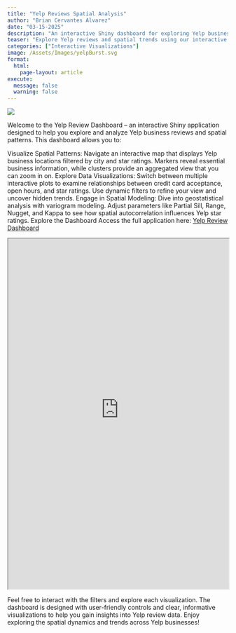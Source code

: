 ```yaml
---
title: "Yelp Reviews Spatial Analysis"
author: "Brian Cervantes Alvarez" 
date: "03-15-2025"
description: "An interactive Shiny dashboard for exploring Yelp business reviews, spatial patterns, and advanced spatial modeling."
teaser: "Explore Yelp reviews and spatial trends using our interactive dashboard."
categories: ["Interactive Visualizations"]
image: /Assets/Images/yelpBurst.svg
format:  
  html:
    page-layout: article
execute:
  message: false
  warning: false
---
```



![](/Assets/Images/yelpBurst.svg)

Welcome to the Yelp Review Dashboard – an interactive Shiny application designed to help you explore and analyze Yelp business reviews and spatial patterns. This dashboard allows you to:

Visualize Spatial Patterns: Navigate an interactive map that displays Yelp business locations filtered by city and star ratings. Markers reveal essential business information, while clusters provide an aggregated view that you can zoom in on.
Explore Data Visualizations: Switch between multiple interactive plots to examine relationships between credit card acceptance, open hours, and star ratings. Use dynamic filters to refine your view and uncover hidden trends.
Engage in Spatial Modeling: Dive into geostatistical analysis with variogram modeling. Adjust parameters like Partial Sill, Range, Nugget, and Kappa to see how spatial autocorrelation influences Yelp star ratings.
Explore the Dashboard
Access the full application here: [Yelp Review Dashboard](https://bcervantesalvarez.shinyapps.io/YelpReviewsDashboard/)

::: column-screen
<iframe src="https://bcervantesalvarez.shinyapps.io/YelpReviewsDashboard/" title="Yelp Review Dashboard" width="100%" height="800"></iframe>
:::

Feel free to interact with the filters and explore each visualization. The dashboard is designed with user-friendly controls and clear, informative visualizations to help you gain insights into Yelp review data. Enjoy exploring the spatial dynamics and trends across Yelp businesses!